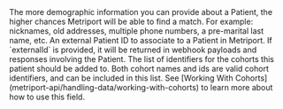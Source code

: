 <Tip>
  The more demographic information you can provide about a Patient, the higher chances Metriport will be
  able to find a match. For example: nicknames, old addresses, multiple phone numbers, a pre-marital
  last name, etc.
</Tip>

<Snippet file="demographics.mdx" />

<ParamField body="externalId" type="string">
  An external Patient ID to associate to a Patient in Metriport.
  
  <Info>
    If `externalId` is provided, it will be returned in webhook payloads and responses
    involving the Patient.
  </Info>
</ParamField>

<ParamField body="cohorts" type="string[]">
  The list of identifiers for the cohorts this patient should be added to. Both cohort names and ids are valid cohort identifiers, and can be included in this list.

  <Note>
    See [Working With Cohorts](metriport-api/handling-data/working-with-cohorts) to learn more about how to use this field.
  </Note>
</ParamField>